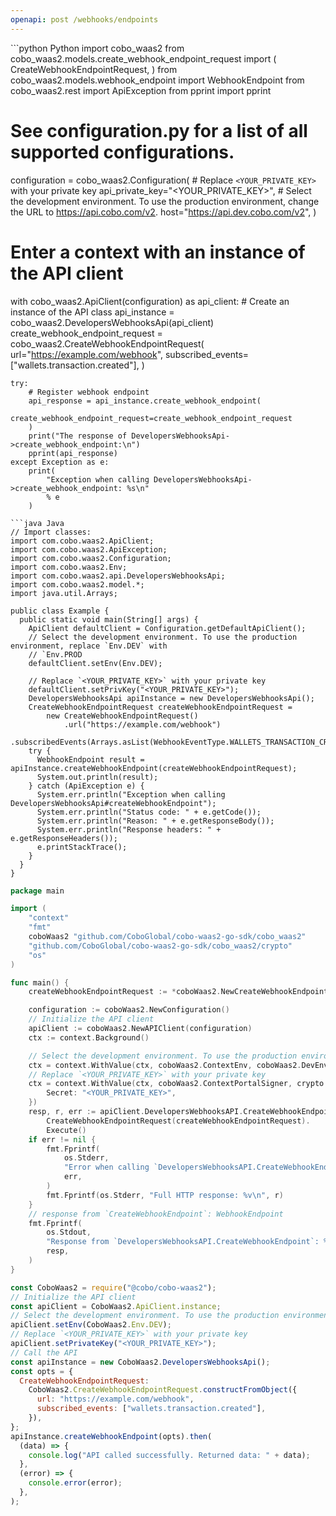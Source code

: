 ```yaml
---
openapi: post /webhooks/endpoints
---
```


<RequestExample>
```python Python
import cobo_waas2
from cobo_waas2.models.create_webhook_endpoint_request import (
    CreateWebhookEndpointRequest,
)
from cobo_waas2.models.webhook_endpoint import WebhookEndpoint
from cobo_waas2.rest import ApiException
from pprint import pprint

# See configuration.py for a list of all supported configurations.
configuration = cobo_waas2.Configuration(
    # Replace `<YOUR_PRIVATE_KEY>` with your private key
    api_private_key="<YOUR_PRIVATE_KEY>",
    # Select the development environment. To use the production environment, change the URL to https://api.cobo.com/v2.
    host="https://api.dev.cobo.com/v2",
)
# Enter a context with an instance of the API client
with cobo_waas2.ApiClient(configuration) as api_client:
    # Create an instance of the API class
    api_instance = cobo_waas2.DevelopersWebhooksApi(api_client)
    create_webhook_endpoint_request = cobo_waas2.CreateWebhookEndpointRequest(
        url="https://example.com/webhook",
        subscribed_events=["wallets.transaction.created"],
    )

    try:
        # Register webhook endpoint
        api_response = api_instance.create_webhook_endpoint(
            create_webhook_endpoint_request=create_webhook_endpoint_request
        )
        print("The response of DevelopersWebhooksApi->create_webhook_endpoint:\n")
        pprint(api_response)
    except Exception as e:
        print(
            "Exception when calling DevelopersWebhooksApi->create_webhook_endpoint: %s\n"
            % e
        )

```
```java Java
// Import classes:
import com.cobo.waas2.ApiClient;
import com.cobo.waas2.ApiException;
import com.cobo.waas2.Configuration;
import com.cobo.waas2.Env;
import com.cobo.waas2.api.DevelopersWebhooksApi;
import com.cobo.waas2.model.*;
import java.util.Arrays;

public class Example {
  public static void main(String[] args) {
    ApiClient defaultClient = Configuration.getDefaultApiClient();
    // Select the development environment. To use the production environment, replace `Env.DEV` with
    // `Env.PROD
    defaultClient.setEnv(Env.DEV);

    // Replace `<YOUR_PRIVATE_KEY>` with your private key
    defaultClient.setPrivKey("<YOUR_PRIVATE_KEY>");
    DevelopersWebhooksApi apiInstance = new DevelopersWebhooksApi();
    CreateWebhookEndpointRequest createWebhookEndpointRequest =
        new CreateWebhookEndpointRequest()
            .url("https://example.com/webhook")
            .subscribedEvents(Arrays.asList(WebhookEventType.WALLETS_TRANSACTION_CREATED));
    try {
      WebhookEndpoint result = apiInstance.createWebhookEndpoint(createWebhookEndpointRequest);
      System.out.println(result);
    } catch (ApiException e) {
      System.err.println("Exception when calling DevelopersWebhooksApi#createWebhookEndpoint");
      System.err.println("Status code: " + e.getCode());
      System.err.println("Reason: " + e.getResponseBody());
      System.err.println("Response headers: " + e.getResponseHeaders());
      e.printStackTrace();
    }
  }
}

```
```go Go
package main

import (
	"context"
	"fmt"
	coboWaas2 "github.com/CoboGlobal/cobo-waas2-go-sdk/cobo_waas2"
	"github.com/CoboGlobal/cobo-waas2-go-sdk/cobo_waas2/crypto"
	"os"
)

func main() {
	createWebhookEndpointRequest := *coboWaas2.NewCreateWebhookEndpointRequest("https://example.com/webhook", []coboWaas2.WebhookEventType{coboWaas2.WebhookEventType("wallets.transaction.created")})

	configuration := coboWaas2.NewConfiguration()
	// Initialize the API client
	apiClient := coboWaas2.NewAPIClient(configuration)
	ctx := context.Background()

	// Select the development environment. To use the production environment, replace coboWaas2.DevEnv with coboWaas2.ProdEnv
	ctx = context.WithValue(ctx, coboWaas2.ContextEnv, coboWaas2.DevEnv)
	// Replace `<YOUR_PRIVATE_KEY>` with your private key
	ctx = context.WithValue(ctx, coboWaas2.ContextPortalSigner, crypto.Ed25519Signer{
		Secret: "<YOUR_PRIVATE_KEY>",
	})
	resp, r, err := apiClient.DevelopersWebhooksAPI.CreateWebhookEndpoint(ctx).
		CreateWebhookEndpointRequest(createWebhookEndpointRequest).
		Execute()
	if err != nil {
		fmt.Fprintf(
			os.Stderr,
			"Error when calling `DevelopersWebhooksAPI.CreateWebhookEndpoint``: %v\n",
			err,
		)
		fmt.Fprintf(os.Stderr, "Full HTTP response: %v\n", r)
	}
	// response from `CreateWebhookEndpoint`: WebhookEndpoint
	fmt.Fprintf(
		os.Stdout,
		"Response from `DevelopersWebhooksAPI.CreateWebhookEndpoint`: %v\n",
		resp,
	)
}

```
```javascript JavaScript
const CoboWaas2 = require("@cobo/cobo-waas2");
// Initialize the API client
const apiClient = CoboWaas2.ApiClient.instance;
// Select the development environment. To use the production environment, replace `Env.DEV` with `Env.PROD`
apiClient.setEnv(CoboWaas2.Env.DEV);
// Replace `<YOUR_PRIVATE_KEY>` with your private key
apiClient.setPrivateKey("<YOUR_PRIVATE_KEY>");
// Call the API
const apiInstance = new CoboWaas2.DevelopersWebhooksApi();
const opts = {
  CreateWebhookEndpointRequest:
    CoboWaas2.CreateWebhookEndpointRequest.constructFromObject({
      url: "https://example.com/webhook",
      subscribed_events: ["wallets.transaction.created"],
    }),
};
apiInstance.createWebhookEndpoint(opts).then(
  (data) => {
    console.log("API called successfully. Returned data: " + data);
  },
  (error) => {
    console.error(error);
  },
);

```
</RequestExample>